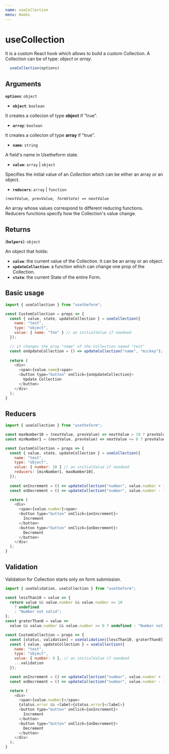 ---
name: useCollection
menu: Hooks
---

# useCollection
It is a custom React hook which allows to build a custom Collection.
A Collection can be of type: *object* or *array*.

```javascript
  useCollection(options)
```

## Arguments

**`options`**: `object`

  - **`object`**: `boolean`

  It creates a collecion of type **object** if "true".

  - **`array`**: `boolean`

  It creates a collecion of type **array** if "true".

  - **`name`**: `string`

  A field's name in Usetheform state.

  - **`value`**: `array` | `object`

  Specifies the initial value of an *Collection* which can be either an array or an object.

  - **`reducers`**: `array` | `function`

  *`(nextValue, prevValue, formState) => nextValue`*
 
  An array whose values correspond to different reducing functions.
  Reducers functions specify how the Collection's value change.

## Returns

(**`helpers`**): `object`

An object that holds:
  - **`value`**: the current value of the Collection. It can be an array or an object.
  - **`updateCollection`**: a function which can change one prop of the Collection.
  - **`state`**: the current State of the entire Form.

## Basic usage

```javascript
import { useCollection } from "usetheform";

const CustomCollection = props => {
  const { value, state, updateCollection } = useCollection({
    name: "test",
    type: "object",
    value: { name: "foo" } // an initialValue if needeed
  });

  // it changes the prop "name" of the Collection named "test"
  const onUpdateCollection = () => updateCollection("name", "mickey");
  
  return (
    <div>
      <span>{value.name}<span>
      <button type="button" onClick={onUpdateCollection}>
        Update Collection
      </button>
    </div>
  );
}
```

## Reducers

```javascript
import { useCollection } from "usetheform";

const maxNumber10 = (nextValue, prevValue) => nextValue > 10 ? prevValue : nextValue;
const minNumber1 = (nextValue, prevValue) => nextValue <= 0 ? prevValue : nextValue;

const CustomCollection = props => {
  const { value, state, updateCollection } = useCollection({
    name: "test",
    type: "object",
    value: { number: 10 } // an initialValue if needeed
    reducers: [minNumber1, maxNumber10],
  });
  
  const onIncrement = () => updateCollection("number", value.number + 1 );
  const onDecrement = () => updateCollection("number", value.number - 1 );

  return (
    <div>
      <span>{value.number}<span>
      <button type="button" onClick={onIncrement}>
        Increment
      </button>
      <button type="button" onClick={onDecrement}>
        Decrement
      </button>
    </div>
  );
}
```

## Validation

Validation for Collection starts only on form submission.

```javascript
import { useValidation, useCollection } from "usetheform";

const lessThan10 = value => {
  return value && value.number && value.number <= 10
    ? undefined
    : "Number not valid";
};
const graterThan0 = value =>
  value && value.number && value.number >= 0 ? undefined : "Number not valid";

const CustomCollection = props => {
  const [status, validation] = useValidation([lessThan10, graterThan0]);
  const { value, updateCollection } = useCollection({
    name: "test",
    type: "object",
    value: { number: 9 }, // an initialValue if needeed
    ...validation
  });

  const onIncrement = () => updateCollection("number", value.number + 1);
  const onDecrement = () => updateCollection("number", value.number - 1);

  return (
    <div>
      <span>{value.number}</span>
      {status.error && <label>{status.error}</label>}
      <button type="button" onClick={onIncrement}>
        Increment
      </button>
      <button type="button" onClick={onDecrement}>
        Decrement
      </button>
    </div>
  );
}
```